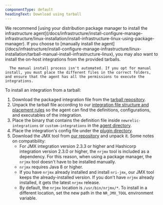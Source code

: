 ```yaml
---
componentType: default
headingText: Download using tarball
---
```


  <Callout variant="tip">
      We recommend [using your distribution package manager to install the infrastructure agent](/docs/infrastructure/install-configure-manage-infrastructure/linux-installation/install-infrastructure-linux-using-package-manager). If you choose to [manually install the agent](/docs/infrastructure/install-configure-manage-infrastructure/linux-installation/tarball-manual-install-infrastructure-linux), you may also want to install the on-host integrations from the provided tarballs.

      The manual install process isn't automated. If you opt for manual install, you must place the different files in the correct folders, and ensure that the agent has all the permissions to execute the integrations.
  </Callout>


  To install an integration from a tarball:

  1. Download the packaged integration file from the [tarball repository](https://download.newrelic.com/infrastructure_agent/binaries/linux/amd64/).
  2. Unpack the tarball file according to our [integration file structure and placement rules](/docs/integrations/integrations-sdk/getting-started/integration-file-structure-activation) so the agent can find the definitions, configurations, and executables of the integration.
  3. Place the binary that contains the definition file inside `newrelic-integrations` or `custom-integrations` in the [agent directory](/docs/infrastructure/install-configure-manage-infrastructure/linux-installation/tarball-manual-install-infrastructure-linux#agent-directory).
  4. Place the integration's config file under the [plugin directory](/docs/infrastructure/install-configure-manage-infrastructure/linux-installation/tarball-manual-install-infrastructure-linux#configure-plugin).
  5. Download the JMX tool from [our repository](https://download.newrelic.com/infrastructure_agent/binaries/linux/noarch/) and unpack it. Some notes on compatibility:
      * For JMX integration version 2.3.3 or higher and Hashicorp integration version 2.3.0 or higher, the `nrjmx` tool is included as a dependency. For this reason, when using a package manager, the `nrjmx` tool doesn't have to be installed manually.
      * `nrjmx` requires Java 8 or higher.
      * If you have `nrjmx` already installed and install `nri-jmx`, our JMX tool keeps the already-installed version. If you don't have `nrjmx` already installed, it gets the latest `nrjmx` release.
      * By default, the `nrjmx` location is `/usr/bin/nrjmx/*`. To install in a different location, set the new path in the `NR_JMX_TOOL` environment variable.

